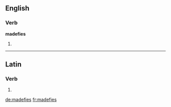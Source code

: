 ==English==

===Verb===
'''madefies'''

# {{third-person singular of|[[madefy]]}}

----

==Latin==

===Verb===
{{la-verb-form|madefīēs}}

# {{conjugation of|madefacio|madefaciō|2|s|fut|pass|ind|lang=la}}
{{count page|[[Wiktionary:Page count]]}}

[[de:madefies]]
[[fr:madefies]]